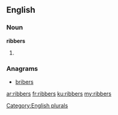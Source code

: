 ==English==

===Noun===
'''ribbers'''

# {{plural of|[[ribber]]}}

===Anagrams===
* [[bribers#English|bribers]]

[[Category:English plurals]]

[[ar:ribbers]]
[[fr:ribbers]]
[[ku:ribbers]]
[[my:ribbers]]